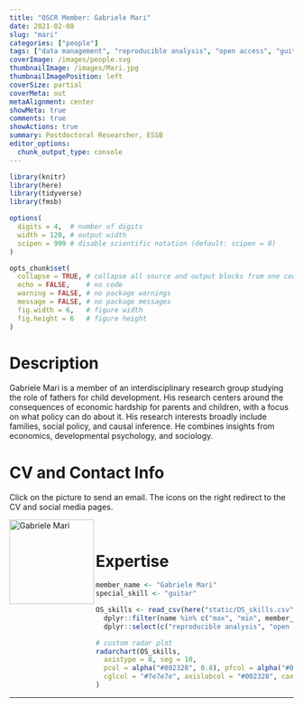 ```yaml
---
title: "OSCR Member: Gabriele Mari"
date: 2021-02-08
slug: "mari"
categories: ["people"]
tags: ["data management", "reproducible analysis", "open access", "guitar", "school-essb"] # top 3 categories + unique + school
coverImage: /images/people.svg
thumbnailImage: /images/Mari.jpg
thumbnailImagePosition: left
coverSize: partial
coverMeta: out
metaAlignment: center
showMeta: true
comments: true
showActions: true
summary: Postdoctoral Researcher, ESSB
editor_options: 
  chunk_output_type: console
---
```


```r

library(knitr)
library(here)
library(tidyverse)
library(fmsb)

options(
  digits = 4,  # number of digits
  width = 120, # output width
  scipen = 999 # disable scientific notation (default: scipen = 0)
)

opts_chunk$set(
  collapse = TRUE, # collapse all source and output blocks from one code chunk into a single block
  echo = FALSE,    # no code
  warning = FALSE, # no package warnings
  message = FALSE, # no package messages
  fig.width = 6,   # figure width
  fig.height = 6   # figure height
)

```

# Description

Gabriele Mari is a member of an interdisciplinary research group studying the role of fathers for child development. His research centers around the consequences of economic hardship for parents and children, with a focus on what policy can do about it. His research interests broadly include families, social policy, and causal inference. He combines insights from economics, developmental psychology, and sociology.

# CV and Contact Info

Click on the picture to send an email. The icons on the right redirect to the CV and social media pages.

<!-- EMAIL -->
<p>
  <a href="mailto:mari@essb.eur.nl">
  <img border="0" alt="Gabriele Mari" src="/images/Mari.jpg" width="150" height="150" align="left">
  </a>
</p>

<!-- CV -->
<p align="center">
  <a href="https://sites.google.com/view/marigabriele/cv" class="fa fa-file fa-2x" style="color:#00B969;">
  </a>
</p>

<!-- TWITTER -->
<p align="center">
  <a href="https://twitter.com/_gbmari" class="fa fa-twitter fa-2x">
  </a>
</p>

<!-- OSF -->
<p align="center">
  <a href="https://osf.io/uv9tm/"> <i class="ai ai-osf ai-2x"  style="color:#000000;"></i>
  </a>
</p>

<BR>

# Expertise

```r

member_name <- "Gabriele Mari"
special_skill <- "guitar"

OS_skills <- read_csv(here("static/OS_skills.csv")) %>%
  dplyr::filter(name %in% c("max", "min", member_name)) %>%
  dplyr::select(c("reproducible analysis", "open source software", "open access", "data management", "preregistration", all_of(special_skill), "data sharing"))

# custom radar plot
radarchart(OS_skills,
  axistype = 0, seg = 10,
  pcol = alpha("#002328", 0.8), pfcol = alpha("#00B969", 0.6), plwd = 4, centerzero = TRUE, # polygon
  cglcol = "#7e7e7e", axislabcol = "#002328", caxislabels = seq(0, 10, 2), cglwd = 0.8 # grid
)

```

***


